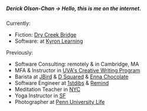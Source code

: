 <div className="about">

##### Derick Olson-Chan -> Hello, this is me on the internet.

Currently:

- Fiction: [Dry Creek Bridge](https://libraetd.lib.virginia.edu/public_view/ff365641t)
- Software: at [Kyron Learning](https://www.kyronlearning.com/k12pilot)

Previously:

- Software Consulting: remotely & in Cambridge, MA
- MFA & Instructor in [UVA's Creative Writing Program](https://english.as.virginia.edu/people/profile/do7wz)
- Barista at [JBird](https://www.jbirdsupply.com/) & [D Squared](http://www.dsquaredjava.com/) & [Enna Chocolate](https://ennachocolate.com/)
- Software Engineer at [1stdibs](https://1stdibs.com) & [Remind](https://remind.com/chat)
- Meditation Teacher in [NYC](https://openmeditations.org/)
- Yoga Instructor in [SF](https://yogasocietysanfrancisco.com/)
- Photographer at [Penn University Life](https://universitylife.upenn.edu/)

</div>

<style jsx>{`
  .about {
    margin-top: 8rem;
  }
`}</style>

